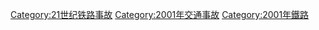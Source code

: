 {{cat topic in year| topic=鐵路事故| year=2001}}

[[Category:21世纪铁路事故|Category:21世纪铁路事故]]
[[Category:2001年交通事故|Category:2001年交通事故]]
[[Category:2001年鐵路|Category:2001年鐵路]]